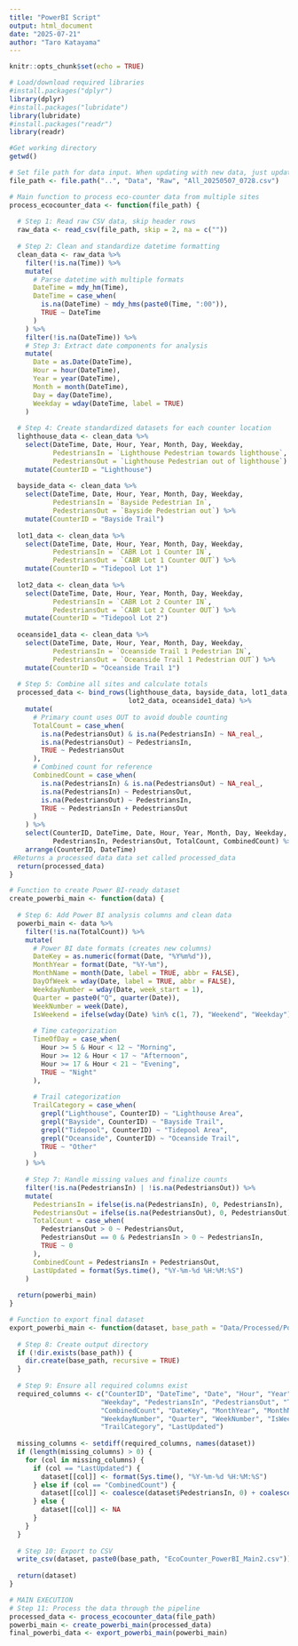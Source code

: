 ```yaml
---
title: "PowerBI Script"
output: html_document
date: "2025-07-21"
author: "Taro Katayama"
---
```


```r
knitr::opts_chunk$set(echo = TRUE)

# Load/download required libraries
#install.packages("dplyr")
library(dplyr)
#install.packages("lubridate")
library(lubridate)
#install.packages("readr")
library(readr)
```

```r
#Get working directory
getwd()

# Set file path for data input. When updating with new data, just update the All_20250507_XXXX.csv file path
file_path <- file.path("..", "Data", "Raw", "All_20250507_0728.csv")

# Main function to process eco-counter data from multiple sites
process_ecocounter_data <- function(file_path) {
  
  # Step 1: Read raw CSV data, skip header rows
  raw_data <- read_csv(file_path, skip = 2, na = c(""))
 
  # Step 2: Clean and standardize datetime formatting
  clean_data <- raw_data %>%
    filter(!is.na(Time)) %>%
    mutate(
      # Parse datetime with multiple formats
      DateTime = mdy_hm(Time),
      DateTime = case_when(
        is.na(DateTime) ~ mdy_hms(paste0(Time, ":00")),
        TRUE ~ DateTime
      )
    ) %>%
    filter(!is.na(DateTime)) %>%
    # Step 3: Extract date components for analysis
    mutate(
      Date = as.Date(DateTime),
      Hour = hour(DateTime),
      Year = year(DateTime),
      Month = month(DateTime),
      Day = day(DateTime),
      Weekday = wday(DateTime, label = TRUE)
    )
 
  # Step 4: Create standardized datasets for each counter location
  lighthouse_data <- clean_data %>%
    select(DateTime, Date, Hour, Year, Month, Day, Weekday,
           PedestriansIn = `Lighthouse Pedestrian towards lighthouse`,
           PedestriansOut = `Lighthouse Pedestrian out of lighthouse`) %>%
    mutate(CounterID = "Lighthouse")
 
  bayside_data <- clean_data %>%
    select(DateTime, Date, Hour, Year, Month, Day, Weekday,
           PedestriansIn = `Bayside Pedestrian In`,
           PedestriansOut = `Bayside Pedestrian out`) %>%
    mutate(CounterID = "Bayside Trail")
 
  lot1_data <- clean_data %>%
    select(DateTime, Date, Hour, Year, Month, Day, Weekday,
           PedestriansIn = `CABR Lot 1 Counter IN`,
           PedestriansOut = `CABR Lot 1 Counter OUT`) %>%
    mutate(CounterID = "Tidepool Lot 1")
 
  lot2_data <- clean_data %>%
    select(DateTime, Date, Hour, Year, Month, Day, Weekday,
           PedestriansIn = `CABR Lot 2 Counter IN`,
           PedestriansOut = `CABR Lot 2 Counter OUT`) %>%
    mutate(CounterID = "Tidepool Lot 2")
 
  oceanside1_data <- clean_data %>%
    select(DateTime, Date, Hour, Year, Month, Day, Weekday,
           PedestriansIn = `Oceanside Trail 1 Pedestrian IN`,
           PedestriansOut = `Oceanside Trail 1 Pedestrian OUT`) %>%
    mutate(CounterID = "Oceanside Trail 1")
 
  # Step 5: Combine all sites and calculate totals
  processed_data <- bind_rows(lighthouse_data, bayside_data, lot1_data,
                              lot2_data, oceanside1_data) %>%
    mutate(
      # Primary count uses OUT to avoid double counting
      TotalCount = case_when(
        is.na(PedestriansOut) & is.na(PedestriansIn) ~ NA_real_,
        is.na(PedestriansOut) ~ PedestriansIn,
        TRUE ~ PedestriansOut
      ),
      # Combined count for reference
      CombinedCount = case_when(
        is.na(PedestriansIn) & is.na(PedestriansOut) ~ NA_real_,
        is.na(PedestriansIn) ~ PedestriansOut,
        is.na(PedestriansOut) ~ PedestriansIn,
        TRUE ~ PedestriansIn + PedestriansOut
      )
    ) %>%
    select(CounterID, DateTime, Date, Hour, Year, Month, Day, Weekday,
           PedestriansIn, PedestriansOut, TotalCount, CombinedCount) %>%
    arrange(CounterID, DateTime)
 #Returns a processed data data set called processed_data
  return(processed_data)
}

# Function to create Power BI-ready dataset
create_powerbi_main <- function(data) {
  
  # Step 6: Add Power BI analysis columns and clean data
  powerbi_main <- data %>%
    filter(!is.na(TotalCount)) %>%
    mutate(
      # Power BI date formats (creates new columns)
      DateKey = as.numeric(format(Date, "%Y%m%d")),
      MonthYear = format(Date, "%Y-%m"),
      MonthName = month(Date, label = TRUE, abbr = FALSE),
      DayOfWeek = wday(Date, label = TRUE, abbr = FALSE),
      WeekdayNumber = wday(Date, week_start = 1),
      Quarter = paste0("Q", quarter(Date)),
      WeekNumber = week(Date),
      IsWeekend = ifelse(wday(Date) %in% c(1, 7), "Weekend", "Weekday"),
      
      # Time categorization
      TimeOfDay = case_when(
        Hour >= 5 & Hour < 12 ~ "Morning",
        Hour >= 12 & Hour < 17 ~ "Afternoon",
        Hour >= 17 & Hour < 21 ~ "Evening",
        TRUE ~ "Night"
      ),
      
      # Trail categorization
      TrailCategory = case_when(
        grepl("Lighthouse", CounterID) ~ "Lighthouse Area",
        grepl("Bayside", CounterID) ~ "Bayside Trail",
        grepl("Tidepool", CounterID) ~ "Tidepool Area",
        grepl("Oceanside", CounterID) ~ "Oceanside Trail",
        TRUE ~ "Other"
      )
    ) %>%
    
    # Step 7: Handle missing values and finalize counts
    filter(!is.na(PedestriansIn) | !is.na(PedestriansOut)) %>%
    mutate(
      PedestriansIn = ifelse(is.na(PedestriansIn), 0, PedestriansIn),
      PedestriansOut = ifelse(is.na(PedestriansOut), 0, PedestriansOut),
      TotalCount = case_when(
        PedestriansOut > 0 ~ PedestriansOut,
        PedestriansOut == 0 & PedestriansIn > 0 ~ PedestriansIn,
        TRUE ~ 0
      ),
      CombinedCount = PedestriansIn + PedestriansOut,
      LastUpdated = format(Sys.time(), "%Y-%m-%d %H:%M:%S")
    )
 
  return(powerbi_main)
}

# Function to export final dataset
export_powerbi_main <- function(dataset, base_path = "Data/Processed/PowerBI/") {
  
  # Step 8: Create output directory
  if (!dir.exists(base_path)) {
    dir.create(base_path, recursive = TRUE)
  }
  
  # Step 9: Ensure all required columns exist
  required_columns <- c("CounterID", "DateTime", "Date", "Hour", "Year", "Month", "Day", 
                       "Weekday", "PedestriansIn", "PedestriansOut", "TotalCount", 
                       "CombinedCount", "DateKey", "MonthYear", "MonthName", "DayOfWeek", 
                       "WeekdayNumber", "Quarter", "WeekNumber", "IsWeekend", "TimeOfDay", 
                       "TrailCategory", "LastUpdated")
  
  missing_columns <- setdiff(required_columns, names(dataset))
  if (length(missing_columns) > 0) {
    for (col in missing_columns) {
      if (col == "LastUpdated") {
        dataset[[col]] <- format(Sys.time(), "%Y-%m-%d %H:%M:%S")
      } else if (col == "CombinedCount") {
        dataset[[col]] <- coalesce(dataset$PedestriansIn, 0) + coalesce(dataset$PedestriansOut, 0)
      } else {
        dataset[[col]] <- NA
      }
    }
  }
  
  # Step 10: Export to CSV
  write_csv(dataset, paste0(base_path, "EcoCounter_PowerBI_Main2.csv"))
  
  return(dataset)
}

# MAIN EXECUTION
# Step 11: Process the data through the pipeline
processed_data <- process_ecocounter_data(file_path)
powerbi_main <- create_powerbi_main(processed_data)
final_powerbi_data <- export_powerbi_main(powerbi_main)

```
